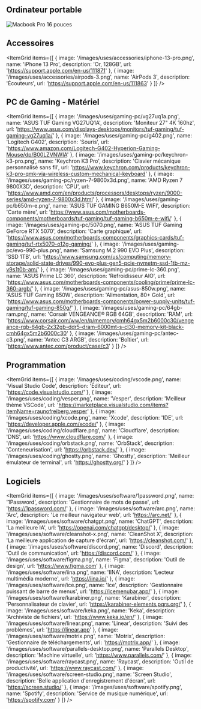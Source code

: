 ## Ordinateur portable

<Image
  src='/images/uses/macbook-pro-16-inch.png'
  alt='Macbook Pro 16 pouces'
  width={1920}
  height={1080}
  lazy={false}
  priority
/>

## Accessoires

<ItemGrid
  items={[
    {
      image: '/images/uses/accessories/iphone-13-pro.png',
      name: 'iPhone 13 Pro',
      description: 'Or, 128GB',
      url: 'https://support.apple.com/en-us/111871'
    },
    {
      image: '/images/uses/accessories/airpods-3.png',
      name: 'AirPods 3',
      description: 'Écouteurs',
      url: 'https://support.apple.com/en-us/111863'
    }
  ]}
/>

## PC de Gaming - Matériel

<ItemGrid
  items={[
    {
      image: '/images/uses/gaming-pc/vg27uq1a.png',
      name: 'ASUS TUF Gaming VG27UQ1A',
      description: 'Moniteur 27" 4K 160hz',
      url: 'https://www.asus.com/displays-desktops/monitors/tuf-gaming/tuf-gaming-vg27uq1a/'
    },
    {
      image: '/images/uses/gaming-pc/g402.png',
      name: 'Logitech G402',
      description: 'Souris',
      url: 'https://www.amazon.com/Logitech-G402-Hyperion-Gaming-Mouse/dp/B00LZVNWIA'
    },
    {
      image: '/images/uses/gaming-pc/keychron-k3-pro.png',
      name: 'Keychron K3 Pro',
      description: 'Clavier mécanique personnalisé sans fil',
      url: 'https://www.keychron.com/products/keychron-k3-pro-qmk-via-wireless-custom-mechanical-keyboard'
    },
    {
      image: '/images/uses/gaming-pc/ryzen-7-9800x3d.png',
      name: 'AMD Ryzen 7 9800X3D',
      description: 'CPU',
      url: 'https://www.amd.com/en/products/processors/desktops/ryzen/9000-series/amd-ryzen-7-9800x3d.html'
    },
    {
      image: '/images/uses/gaming-pc/b650m-e.png',
      name: 'ASUS TUF GAMING B650M-E WIFI',
      description: 'Carte mère',
      url: 'https://www.asus.com/motherboards-components/motherboards/tuf-gaming/tuf-gaming-b650m-e-wifi/'
    },
    {
      image: '/images/uses/gaming-pc/5070.png',
      name: 'ASUS TUF Gaming GeForce RTX 5070',
      description: 'Carte graphique',
      url: 'https://www.asus.com/motherboards-components/graphics-cards/tuf-gaming/tuf-rtx5070-o12g-gaming/'
    },
    {
      image: '/images/uses/gaming-pc/evo-990-plus.png',
      name: 'Samsung M.2 990 EVO Plus',
      description: 'SSD 1TB',
      url: 'https://www.samsung.com/us/computing/memory-storage/solid-state-drives/990-evo-plus-gen5-pcie-nvmetm-ssd-1tb-mz-v9s1t0b-am/'
    },
    {
      image: '/images/uses/gaming-pc/prime-lc-360.png',
      name: 'ASUS Prime LC 360',
      description: 'Refroidisseur AIO',
      url: 'https://www.asus.com/motherboards-components/cooling/prime/prime-lc-360-argb/'
    },
    {
      image: '/images/uses/gaming-pc/asus-850w.png',
      name: 'ASUS TUF Gaming 850W',
      description: 'Alimentation, 80+ Gold',
      url: 'https://www.asus.com/motherboards-components/power-supply-units/tuf-gaming/tuf-gaming-850g/'
    },
    {
      image: '/images/uses/gaming-pc/64gb-ram.png',
      name: 'Corsair VENGEANCE® RGB 64GB',
      description: 'RAM',
      url: 'https://www.corsair.com/ww/en/p/memory/cmh64gx5m2b6000c30/vengeance-rgb-64gb-2x32gb-ddr5-dram-6000mt-s-cl30-memory-kit-black-cmh64gx5m2b6000c30'
    },
    {
      image: '/images/uses/gaming-pc/antec-c3.png',
      name: 'Antec C3 ARGB',
      description: 'Boîtier',
      url: 'https://www.antec.com/product/case/c3'
    }
  ]}
/>

## Programmation

<ItemGrid
  items={[
    {
      image: '/images/uses/coding/vscode.png',
      name: 'Visual Studio Code',
      description: 'Éditeur',
      url: 'https://code.visualstudio.com/'
    },
    {
      image: '/images/uses/coding/vesper.png',
      name: 'Vesper',
      description: 'Meilleur thème VSCode',
      url: 'https://marketplace.visualstudio.com/items?itemName=raunofreiberg.vesper'
    },
    {
      image: '/images/uses/coding/xcode.png',
      name: 'Xcode',
      description: 'IDE',
      url: 'https://developer.apple.com/xcode/'
    },
    {
      image: '/images/uses/coding/cloudflare.png',
      name: 'Cloudflare',
      description: 'DNS',
      url: 'https://www.cloudflare.com/'
    },
    {
      image: '/images/uses/coding/orbstack.png',
      name: 'OrbStack',
      description: 'Conteneurisation',
      url: 'https://orbstack.dev/'
    },
    {
      image: '/images/uses/coding/ghostty.png',
      name: 'Ghostty',
      description: 'Meilleur émulateur de terminal',
      url: 'https://ghostty.org/'
    }
  ]}
/>

## Logiciels

<ItemGrid
  items={[
    {
      image: '/images/uses/software/1password.png',
      name: '1Password',
      description: 'Gestionnaire de mots de passe',
      url: 'https://1password.com/'
    },
    {
      image: '/images/uses/software/arc.png',
      name: 'Arc',
      description: 'Le meilleur navigateur web',
      url: 'https://arc.net/'
    },
    {
      image: '/images/uses/software/chatgpt.png',
      name: 'ChatGPT',
      description: 'La meilleure IA',
      url: 'https://openai.com/chatgpt/desktop/'
    },
    {
      image: '/images/uses/software/cleanshot-x.png',
      name: 'CleanShot X',
      description: 'La meilleure application de capture d\'écran',
      url: 'https://cleanshot.com/'
    },
    {
      image: '/images/uses/software/discord.png',
      name: 'Discord',
      description: 'Outil de communication',
      url: 'https://discord.com/'
    },
    {
      image: '/images/uses/software/figma.png',
      name: 'Figma',
      description: 'Outil de design',
      url: 'https://www.figma.com'
    },
    {
      image: '/images/uses/software/iina.png',
      name: 'IINA',
      description: 'Lecteur multimédia moderne',
      url: 'https://iina.io/'
    },
    {
      image: '/images/uses/software/ice.png',
      name: 'Ice',
      description: 'Gestionnaire puissant de barre de menus',
      url: 'https://icemenubar.app/'
    },
    {
      image: '/images/uses/software/karabiner.png',
      name: 'Karabiner',
      description: 'Personnalisateur de clavier',
      url: 'https://karabiner-elements.pqrs.org/'
    },
    {
      image: '/images/uses/software/keka.png',
      name: 'Keka',
      description: 'Archiviste de fichiers',
      url: 'https://www.keka.io/en/'
    },
    {
      image: '/images/uses/software/linear.png',
      name: 'Linear',
      description: 'Suivi des problèmes',
      url: 'https://linear.app'
    },
    {
      image: '/images/uses/software/motrix.png',
      name: 'Motrix',
      description: 'Gestionnaire de téléchargements',
      url: 'https://motrix.app/'
    },
    {
      image: '/images/uses/software/parallels-desktop.png',
      name: 'Parallels Desktop',
      description: 'Machine virtuelle',
      url: 'https://www.parallels.com/'
    },
    {
      image: '/images/uses/software/raycast.png',
      name: 'Raycast',
      description: 'Outil de productivité',
      url: 'https://www.raycast.com/'
    },
    {
      image: '/images/uses/software/screen-studio.png',
      name: 'Screen Studio',
      description: 'Belle application d\'enregistrement d\'écran',
      url: 'https://screen.studio/'
    },
    {
      image: '/images/uses/software/spotify.png',
      name: 'Spotify',
      description: 'Service de musique numérique',
      url: 'https://spotify.com'
    }
  ]}
/>